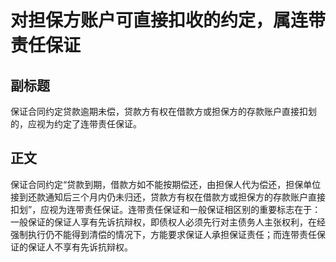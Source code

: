 # 对担保方账户可直接扣收的约定，属连带责任保证
## 副标题
保证合同约定贷款逾期未偿，贷款方有权在借款方或担保方的存款账户直接扣划的，应视为约定了连带责任保证。
## 正文
保证合同约定“贷款到期，借款方如不能按期偿还，由担保人代为偿还，担保单位接到还款通知后三个月内仍未归还，贷款方有权在借款方或担保方的存款账户直接扣划”，应视为连带责任保证。连带责任保证和一般保证相区别的重要标志在于：一般保证的保证人享有先诉抗辩权，即债权人必须先行对主债务人主张权利，在经强制执行仍不能得到清偿的情况下，方能要求保证人承担保证责任；而连带责任保证的保证人不享有先诉抗辩权。